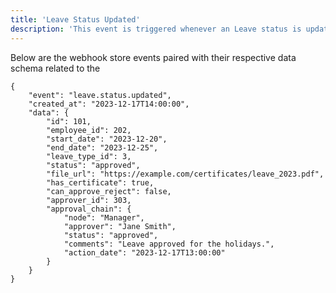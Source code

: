 ```yaml
---
title: 'Leave Status Updated'
description: 'This event is triggered whenever an Leave status is updated in a company.'
---
```


Below are the webhook store events paired with their respective data schema related to the


```mdx Leave Webhook Events Model
{
    "event": "leave.status.updated",
    "created_at": "2023-12-17T14:00:00",
    "data": {
        "id": 101,
        "employee_id": 202,
        "start_date": "2023-12-20",
        "end_date": "2023-12-25",
        "leave_type_id": 3,
        "status": "approved",
        "file_url": "https://example.com/certificates/leave_2023.pdf",
        "has_certificate": true,
        "can_approve_reject": false,
        "approver_id": 303,
        "approval_chain": {
            "node": "Manager",
            "approver": "Jane Smith",
            "status": "approved",
            "comments": "Leave approved for the holidays.",
            "action_date": "2023-12-17T13:00:00"
        }
    }
}
```